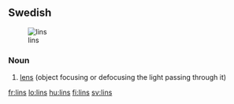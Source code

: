 ==Swedish==
[[Image:Linstyper.png|thumb|lins]]

===Noun===
{{infl|sv|noun}}

# [[lens]] (object focusing or defocusing the light passing through it)

{{tbot entry|Swedish|lens|2008|January|sv}}

[[fr:lins]]
[[lo:lins]]
[[hu:lins]]
[[fi:lins]]
[[sv:lins]]